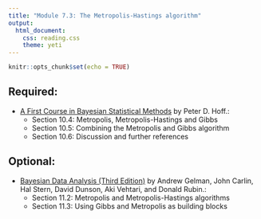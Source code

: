 ```yaml
---
title: "Module 7.3: The Metropolis-Hastings algorithm"
output: 
  html_document:
    css: reading.css
    theme: yeti
---
```


```r
knitr::opts_chunk$set(echo = TRUE)
```


## Required:

- [A First Course in Bayesian Statistical Methods](https://find.library.duke.edu/catalog/DUKE004968562) by Peter D. Hoff.:
    + Section 10.4: Metropolis, Metropolis-Hastings and Gibbs
    + Section 10.5: Combining the Metropolis and Gibbs algorithm
    + Section 10.6: Discussion and further references
    

## Optional:

- [Bayesian Data Analysis (Third Edition)](https://find.library.duke.edu/catalog/DUKE006588051?utm_campaign=bento&utm_content=bento_result_link&utm_source=library.duke.edu&utm_medium=referral) by Andrew Gelman, John Carlin, Hal Stern, David Dunson, Aki Vehtari, and Donald Rubin.:
    + Section 11.2: Metropolis and Metropolis-Hastings algorithms
    + Section 11.3: Using Gibbs and Metropolis as building blocks